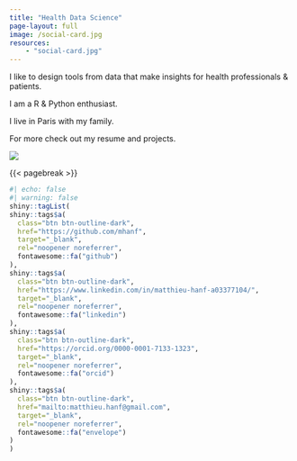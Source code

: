 ```yaml
---
title: "Health Data Science"
page-layout: full
image: /social-card.jpg
resources:
    - "social-card.jpg"
---
```


::: column-page-inset
::: {.column-page-inset-left .text-left}

I like to design tools from data that make insights for health professionals & patients.

I am a R & Python enthusiast.

I live in Paris with my family.

For more check out my resume and projects.

:::

::: {.column-margin .column-container}
![](image/6_SESAN_017carre.jpg){.rounded-circle}
:::
:::

{{< pagebreak >}}

::: {.column-page-inset .text-center}
```r
#| echo: false
#| warning: false
shiny::tagList(
shiny::tags$a(
  class="btn btn-outline-dark", 
  href="https://github.com/mhanf",
  target="_blank",
  rel="noopener noreferrer",
  fontawesome::fa("github")
),
shiny::tags$a(
  class="btn btn-outline-dark", 
  href="https://www.linkedin.com/in/matthieu-hanf-a03377104/",
  target="_blank",
  rel="noopener noreferrer",
  fontawesome::fa("linkedin")
),
shiny::tags$a(
  class="btn btn-outline-dark", 
  href="https://orcid.org/0000-0001-7133-1323",
  target="_blank",
  rel="noopener noreferrer",
  fontawesome::fa("orcid")
),
shiny::tags$a(
  class="btn btn-outline-dark", 
  href="mailto:matthieu.hanf@gmail.com",
  target="_blank",
  rel="noopener noreferrer",
  fontawesome::fa("envelope")
)
)
```
:::
